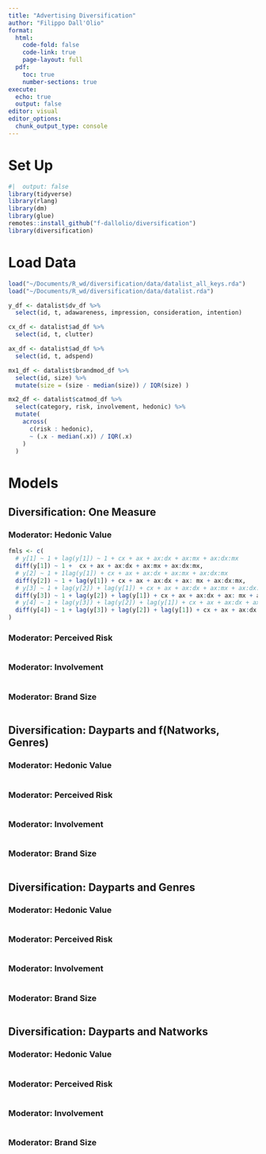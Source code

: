 ```yaml
---
title: "Advertising Diversification"
author: "Filippo Dall'Olio"
format: 
  html:
    code-fold: false
    code-link: true
    page-layout: full
  pdf: 
    toc: true
    number-sections: true
execute: 
  echo: true
  output: false
editor: visual
editor_options: 
  chunk_output_type: console
---
```


# Set Up

```r
#|  output: false
library(tidyverse)
library(rlang)
library(dm)
library(glue)
remotes::install_github("f-dallolio/diversification")
library(diversification)
```

# Load Data

```r
load("~/Documents/R_wd/diversification/data/datalist_all_keys.rda")
load("~/Documents/R_wd/diversification/data/datalist.rda")

y_df <- datalist$dv_df %>% 
  select(id, t, adawareness, impression, consideration, intention)

cx_df <- datalist$ad_df %>% 
  select(id, t, clutter)

ax_df <- datalist$ad_df %>% 
  select(id, t, adspend)

mx1_df <- datalist$brandmod_df %>% 
  select(id, size) %>% 
  mutate(size = (size - median(size)) / IQR(size) )

mx2_df <- datalist$catmod_df %>% 
  select(category, risk, involvement, hedonic) %>% 
  mutate(
    across( 
      c(risk : hedonic),
      ~ (.x - median(.x)) / IQR(.x)
    )
  )
```

# Models

## Diversification: One Measure
### Moderator: Hedonic Value

```r
fmls <- c(
  # y[1] ~ 1 + lag(y[1]) ~ 1 + cx + ax + ax:dx + ax:mx + ax:dx:mx
  diff(y[1]) ~ 1 +  cx + ax + ax:dx + ax:mx + ax:dx:mx,
  # y[2] ~ 1 + 1lag(y[1]) + cx + ax + ax:dx + ax:mx + ax:dx:mx
  diff(y[2]) ~ 1 + lag(y[1]) + cx + ax + ax:dx + ax: mx + ax:dx:mx,
  # y[3] ~ 1 + lag(y[2]) + lag(y[1]) + cx + ax + ax:dx + ax:mx + ax:dx:mx
  diff(y[3]) ~ 1 + lag(y[2]) + lag(y[1]) + cx + ax + ax:dx + ax: mx + ax:dx:mx,
  # y[4] ~ 1 + lag(y[3]) + lag(y[2]) + lag(y[1]) + cx + ax + ax:dx + ax:mx + ax:dx:mx 
  diff(y[4]) ~ 1 + lag(y[3]) + lag(y[2]) + lag(y[1]) + cx + ax + ax:dx + ax:mx + ax:dx:mx
)
```


### Moderator: Perceived Risk

```r

```


### Moderator: Involvement

```r

```


### Moderator: Brand Size

```r

```


## Diversification: Dayparts and f(Natworks, Genres)
### Moderator: Hedonic Value

```r

```


### Moderator: Perceived Risk

```r

```


### Moderator: Involvement

```r

```

### Moderator: Brand Size

```r

```


## Diversification: Dayparts and Genres
### Moderator: Hedonic Value

```r

```


### Moderator: Perceived Risk

```r

```


### Moderator: Involvement

```r

```


### Moderator: Brand Size

```r

```


## Diversification: Dayparts and Natworks
### Moderator: Hedonic Value

```r

```


### Moderator: Perceived Risk

```r

```

### Moderator: Involvement
```r

```

### Moderator: Brand Size

```r

```

